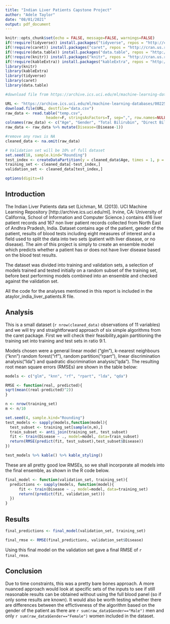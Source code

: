 ```yaml
---
title: "Indian Liver Patients Capstone Project"
author: "Adele Taylor"
date: "08/01/2021"
output: pdf_document
---
```


```r
knitr::opts_chunk$set(echo = FALSE, message=FALSE, warnings=FALSE)
if(!require(tidyverse)) install.packages("tidyverse", repos = "http://cran.us.r-project.org")
if(!require(caret)) install.packages("caret", repos = "http://cran.us.r-project.org")
if(!require(data.table)) install.packages("data.table", repos = "http://cran.us.r-project.org")
if(!require(knitr)) install.packages("knitr", repos = "http://cran.us.r-project.org")
if(!require(kableExtra)) install.packages("kableExtra", repos = "http://cran.us.r-project.org")
library(knitr)
library(kableExtra)
library(tidyverse)
library(caret)
library(data.table)

#download file from https://archive.ics.uci.edu/ml/machine-learning-databases/00225/

URL <- "https://archive.ics.uci.edu/ml/machine-learning-databases/00225/Indian%20Liver%20Patient%20Dataset%20(ILPD).csv"
download.file(URL, destfile="data.csv")
raw_data <- read.table("temp.csv", 
                  header=F, stringsAsFactors=T, sep=",", row.names=NULL)
colnames(raw_data) <- c("Age", "Gender", "Total Bilirubin", "Direct Bilirubin", "Alkaline Phosphotase", "Alamine Aminotransferase", "Aspartate Aminotransferase", "Total Protien", "Albumin", "Albumin/Globulin Ratio", "Disease")
raw_data <- raw_data %>% mutate(Disease=(Disease-1))

#remove any rows is NA
cleaned_data <- na.omit(raw_data)

# Validation set will be 10% of full dataset
set.seed(18, sample.kind="Rounding") 
test_index <- createDataPartition(y = cleaned_data$Age, times = 1, p = 0.1, list = FALSE)
training_set <- cleaned_data[-test_index,]
validation_set <- cleaned_data[test_index,]

options(digits=4)
```

## Introduction

The Indian Liver Patients data set (Lichman, M. (2013). UCI Machine Learning Repository [http://archive.ics.uci.edu/ml]. Irvine, CA: University of California, School of Information and Computer Science.) contains 416 liver patient records and 167 non liver patient records collected from North East of Andhra Pradesh, India. Dataset contains age of the patient, gender of the patient, results of blood tests including eight measures of interest and a field used to split the data into two sets (patient with liver disease, or no disease). The aim of this project is simply to create an ensemble model which predicts whether a patient has or does not have liver disease based on the blood test results.

The dataset was divided into training and validation sets, a selection of models trained and tested initially on a random subset of the training set, before best performing models combined into an ensemble and checked against the validation set.

All the code for the analyses mentioned in this report is included in the ataylor_india_liver_patients.R file.

## Analysis

This is a small dataset (`r nrow(cleaned_data)` observations of 11 variables) and we will try and straightforward approach of six simple algorithms from the caret package. First we will check their feasibility,again partitioning the training set into training and test sets in ratio 9:1.

Models chosen were a general linear model ("glm"), k-nearest neighbours ("knn") random forest("rf"), random partition("rpart"), linear discrimination analysis("lda") and quadratic discrimination analysis("qda"). The resulting root mean square errors (RMSEs) are shown in the table below:

```r
models <- c("glm", "knn", "rf", "rpart", "lda", "qda")

RMSE <- function(real, predicted){
sqrt(mean((real-predicted)^2))
}

n <- nrow(training_set)
m <- n/10

set.seed(4, sample.kind="Rounding")
test_models <- sapply(models,function(model){
  test_subset <- training_set[sample(n,m),]
  train_subset <- anti_join(training_set, test_subset)
  fit <- train(Disease ~ ., model=model, data=train_subset)
  return(RMSE(predict(fit, test_subset),test_subset$Disease))
})

test_models %>% kable() %>% kable_styling()
```

These are all pretty good low RMSEs, so we shall incorporate all models into the final ensemble, as shown in the R code below.

```r

final_model <- function(validation_set, training_set){
  predictions <- sapply(models, function(model){
      fit <- train(Disease ~ ., model=model, data=training_set)
      return((predict(fit, validation_set)))
  })    
}
```


## Results

```r

final_predictions <- final_model(validation_set, training_set)

final_rmse <- RMSE(final_predictions, validation_set$Disease)

```

Using this final model on the validation set gave a final RMSE of `r final_rmse`. 

## Conclusion

Due to time constraints, this was a pretty bare bones approach. A more nuanced approach would look at specific sets of the inputs to see if still reasonable results can be obtained without using the full blood panel (so if only some results are known). It would also be worth testing whether there are differences between the effictiveness of the algorithm based on the gender of the patient as there are `r sum(raw_data$Gender=="Male")` men and only `r sum(raw_data$Gender=="Female")` women included in the dataset. 